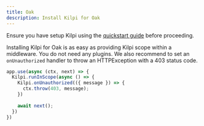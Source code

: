 ```yaml
---
title: Oak
description: Install Kilpi for Oak
---
```


Ensure you have setup Kilpi using the [quickstart guide](/docs/getting-started/quickstart) before proceeding.

Installing Kilpi for Oak is as easy as providing Kilpi scope within a middleware. You do not need any plugins. We also recommend to set an `onUnauthorized` handler to throw an HTTPException with a 403 status code.

```ts
app.use(async (ctx, next) => {
  Kilpi.runInScope(async () => {
    Kilpi.onUnauthorized(({ message }) => {
      ctx.throw(403, message);
    })
    
    await next();
  })
})
```